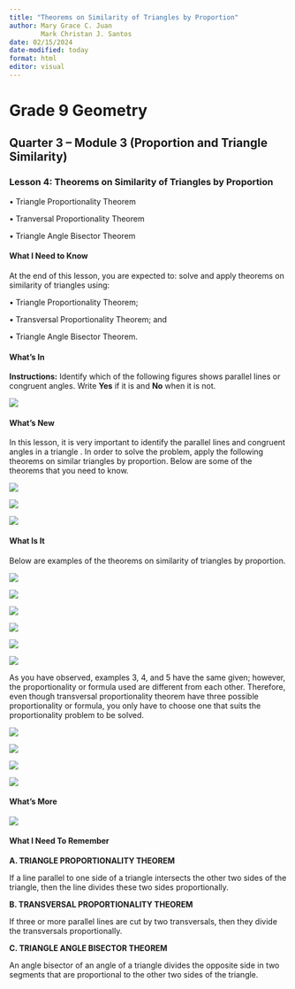 ```yaml
---
title: "Theorems on Similarity of Triangles by Proportion"
author: Mary Grace C. Juan
        Mark Christan J. Santos
date: 02/15/2024
date-modified: today
format: html
editor: visual
---
```


# Grade 9 Geometry

## Quarter 3 – Module 3 (Proportion and Triangle Similarity)

### Lesson 4: Theorems on Similarity of Triangles by Proportion

• Triangle Proportionality Theorem

• Tranversal Proportionality Theorem

• Triangle Angle Bisector Theorem

#### What I Need to Know

At the end of this lesson, you are expected to: solve and apply theorems on similarity of triangles using:

• Triangle Proportionality Theorem;

• Transversal Proportionality Theorem; and

• Triangle Angle Bisector Theorem.

#### What’s In

**Instructions:** Identify which of the following figures shows parallel lines or congruent angles. Write **Yes** if it is and **No** when it is not.

![](Sec-Math-22-Pictures-for-IM/Screenshot%202024-02-25%20183312.png){fig-align="center"}

#### What’s New

In this lesson, it is very important to identify the parallel lines and congruent angles in a triangle . In order to solve the problem, apply the following theorems on similar triangles by proportion. Below are some of the theorems that you need to know.

![](Sec-Math-22-Pictures-for-IM/Screenshot%202024-02-25%20184239.png){fig-align="center"}

![](Sec-Math-22-Pictures-for-IM/Screenshot%202024-02-25%20184304.png){fig-align="center"}

![](Sec-Math-22-Pictures-for-IM/Screenshot%202024-02-25%20184333.png){fig-align="center"}

#### What Is It

Below are examples of the theorems on similarity of triangles by proportion.

![](Sec-Math-22-Pictures-for-IM/Screenshot%202024-02-25%20185531.png){fig-align="center"}

![](Sec-Math-22-Pictures-for-IM/Screenshot%202024-02-25%20185642.png){fig-align="center"}

![](Sec-Math-22-Pictures-for-IM/Screenshot%202024-02-25%20185707.png){fig-align="center"}

![](Sec-Math-22-Pictures-for-IM/Screenshot%202024-02-25%20185735.png){fig-align="center"}

![](Sec-Math-22-Pictures-for-IM/Screenshot%202024-02-25%20185806.png){fig-align="center"}

![](Sec-Math-22-Pictures-for-IM/Screenshot%202024-02-25%20185835.png){fig-align="center"}

As you have observed, examples 3, 4, and 5 have the same given; however, the proportionality or formula used are different from each other. Therefore, even though transversal proportionality theorem have three possible proportionality or formula, you only have to choose one that suits the proportionality problem to be solved.

![](Sec-Math-22-Pictures-for-IM/Screenshot%202024-02-25%20191536.png){fig-align="center"}

![](Sec-Math-22-Pictures-for-IM/Screenshot%202024-02-25%20191618.png){fig-align="center"}

![](Sec-Math-22-Pictures-for-IM/Screenshot%202024-02-25%20191647.png){fig-align="center"}

![](Sec-Math-22-Pictures-for-IM/Screenshot%202024-02-25%20191720.png){fig-align="center"}

#### What’s More

![](Sec-Math-22-Pictures-for-IM/Screenshot%202024-02-25%20192200.png){fig-align="center"}

#### What I Need To Remember

**A. TRIANGLE PROPORTIONALITY THEOREM**

If a line parallel to one side of a triangle intersects the other two sides of the triangle, then the line divides these two sides proportionally.

**B. TRANSVERSAL PROPORTIONALITY THEOREM**

If three or more parallel lines are cut by two transversals, then they divide the transversals proportionally.

**C. TRIANGLE ANGLE BISECTOR THEOREM**

An angle bisector of an angle of a triangle divides the opposite side in two segments that are proportional to the other two sides of the triangle.
